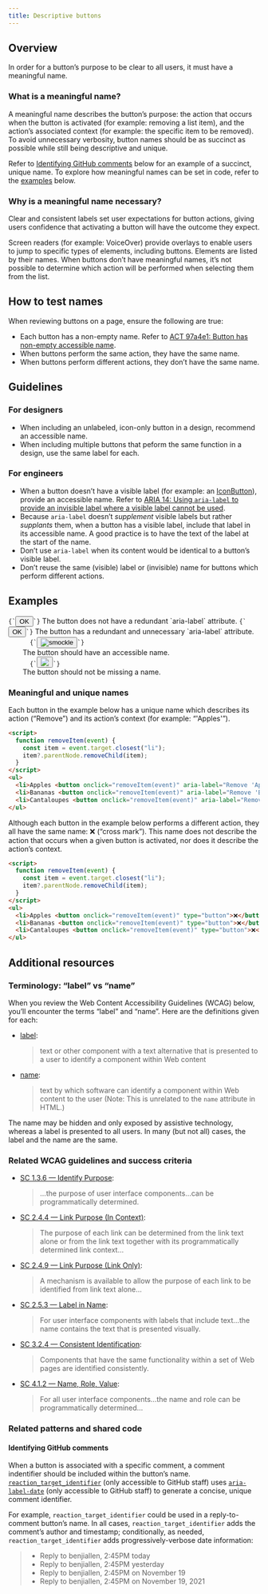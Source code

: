 ```yaml
---
title: Descriptive buttons
---
```


## Overview

In order for a button’s purpose to be clear to all users, it must have a meaningful name.

### What is a meaningful name?

A meaningful name describes the button’s purpose: the action that occurs when the button is activated (for example: removing a list item), and the action’s associated context (for example: the specific item to be removed). To avoid unnecessary verbosity, button names should be as succinct as possible while still being descriptive and unique.

Refer to [Identifying GitHub comments](#identifying-github-comments) below for an example of a succinct, unique name. To explore how meaningful names can be set in code, refer to the [examples](#examples) below.

### Why is a meaningful name necessary?

Clear and consistent labels set user expectations for button actions, giving users confidence that activating a button will have the outcome they expect.

Screen readers (for example: VoiceOver) provide overlays to enable users to jump to specific types of elements, including buttons. Elements are listed by their names. When buttons don’t have meaningful names, it’s not possible to determine which action will be performed when selecting them from the list.

## How to test names

When reviewing buttons on a page, ensure the following are true:

- Each button has a non-empty name. Refer to [ACT 97a4e1: Button has non-empty accessible name](https://www.w3.org/WAI/standards-guidelines/act/rules/97a4e1/).
- When buttons perform the same action, they have the same name.
- When buttons perform different actions, they don’t have the same name.

## Guidelines

### For designers

- When including an unlabeled, icon-only button in a design, recommend an accessible name.
- When including multiple buttons that peform the same function in a design, use the same label for each.

### For engineers

- When a button doesn’t have a visible label (for example: an [IconButton](https://primer.style/view-components/components/iconbutton)), provide an accessible name. Refer to [ARIA 14: Using `aria-label` to provide an invisible label where a visible label cannot be used](https://www.w3.org/WAI/WCAG22/Techniques/aria/ARIA14).
- Because `aria-label` doesn’t _supplement_ visible labels but rather _supplants_ them, when a button has a visible label, include that label in its accessible name. A good practice is to have the text of the label at the start of the name.
- Don’t use `aria-label` when its content would be identical to a button’s visible label.
- Don’t reuse the same (visible) label or (invisible) name for buttons which perform different actions.

## Examples

<DoDontContainer>
  <Do>
    <Code className="language-html">{`<button type="button">OK</button>`}</Code>
    <Caption>The button does not have a redundant `aria-label` attribute.</Caption>
  </Do>
  <Dont>
    <Code className="language-html">{`<button type="button">OK</button>`}</Code>
    <Caption>The button has a redundant and unnecessary `aria-label` attribute.</Caption>
  </Dont>
</DoDontContainer>

<DoDontContainer>
  <Do>
    <Code className="language-html">
      {`<button type="button" aria-label="smockle’s profile"><img alt="smockle" src="https://avatars.githubusercontent.com/u/3104489?s=32"></button>`}
    </Code>
    <Caption>The button should have an accessible name.</Caption>
  </Do>
  <Dont>
    <Code className="language-html">
      {`<button type="button"><img src="https://avatars.githubusercontent.com/u/3104489?s=32"></button>`}
    </Code>
    <Caption>The button should not be missing a name.</Caption>
  </Dont>
</DoDontContainer>

### Meaningful and unique names

Each button in the example below has a unique name which describes its action (“Remove”) and its action’s context (for example: “'Apples'”).

```HTML
<script>
  function removeItem(event) {
    const item = event.target.closest("li");
    item?.parentNode.removeChild(item);
  }
</script>
<ul>
  <li>Apples <button onclick="removeItem(event)" aria-label="Remove 'Apples'" type="button">❌</button></li>
  <li>Bananas <button onclick="removeItem(event)" aria-label="Remove 'Bananas'" type="button">❌</button></li>
  <li>Cantaloupes <button onclick="removeItem(event)" aria-label="Remove 'Cantaloupes'" type="button">❌</button></li>
</ul>
```

Although each button in the example below performs a different action, they all have the same name: ❌ (“cross mark”). This name does not describe the action that occurs when a given button is activated, nor does it describe the action’s context.

```HTML
<script>
  function removeItem(event) {
    const item = event.target.closest("li");
    item?.parentNode.removeChild(item);
  }
</script>
<ul>
  <li>Apples <button onclick="removeItem(event)" type="button">❌</button></li>
  <li>Bananas <button onclick="removeItem(event)" type="button">❌</button></li>
  <li>Cantaloupes <button onclick="removeItem(event)" type="button">❌</button></li>
</ul>
```

## Additional resources

### Terminology: “label” vs “name”

When you review the Web Content Accessibility Guidelines (WCAG) below, you’ll encounter the terms “label” and “name”. Here are the definitions given for each:

- [label](https://www.w3.org/TR/WCAG22/#dfn-labels):

  > text or other component with a text alternative that is presented to a user to identify a component within Web content

- [name](https://www.w3.org/TR/WCAG22/#dfn-name):
  > text by which software can identify a component within Web content to the user (Note: This is unrelated to the `name` attribute in HTML.)

The name may be hidden and only exposed by assistive technology, whereas a label is presented to all users. In many (but not all) cases, the label and the name are the same.

### Related WCAG guidelines and success criteria

- [SC 1.3.6 — Identify Purpose](https://www.w3.org/TR/WCAG22/#identify-purpose):

  > …the purpose of user interface components…can be programmatically determined.

- [SC 2.4.4 — Link Purpose (In Context)](https://www.w3.org/TR/WCAG22/#link-purpose-in-context):

  > The purpose of each link can be determined from the link text alone or from the link text together with its programmatically determined link context…

- [SC 2.4.9 — Link Purpose (Link Only)](https://www.w3.org/TR/WCAG22/#link-purpose-link-only):

  > A mechanism is available to allow the purpose of each link to be identified from link text alone…

- [SC 2.5.3 — Label in Name](https://www.w3.org/TR/WCAG22/#label-in-name):

  > For user interface components with labels that include text…the name contains the text that is presented visually.

- [SC 3.2.4 — Consistent Identification](https://www.w3.org/TR/WCAG22/#consistent-identification):

  > Components that have the same functionality within a set of Web pages are identified consistently.

- [SC 4.1.2 — Name, Role, Value](https://www.w3.org/TR/WCAG22/#name-role-value):

  > For all user interface components…the name and role can be programmatically determined…

### Related patterns and shared code

#### Identifying GitHub comments

When a button is associated with a specific comment, a comment indentifier should be included within the button’s name. [`reaction_target_identifier`](https://github.com/github/github/blob/016b875e0542c0781a3c6f5ed27c58c472cc6717/app/components/reactions/reactions_component.rb#L47-L51) (only accessible to GitHub staff) uses [`aria-label-date`](https://github.com/github/github/blob/9bea7b7d0d120df6b9b864fda39fe374479acc0d/app/components/application_component.rb#L68-L78) (only accessible to GitHub staff) to generate a concise, unique comment identifier.

For example, `reaction_target_identifier` could be used in a reply-to-comment button’s name. In all cases, `reaction_target_identifier` adds the comment’s author and timestamp; conditionally, as needed, `reaction_target_identifier` adds progressively-verbose date information:

> - Reply to benjiallen, 2:45PM today
> - Reply to benjiallen, 2:45PM yesterday
> - Reply to benjiallen, 2:45PM on November 19
> - Reply to benjiallen, 2:45PM on November 19, 2021
